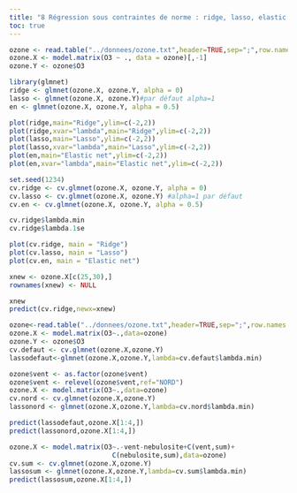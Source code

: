 ```yaml
---
title: "8 Régression sous contraintes de norme : ridge, lasso, elastic net"
toc: true
---
```


```r
ozone <- read.table("../donnees/ozone.txt",header=TRUE,sep=";",row.names=1)[,-c(11:12)]
ozone.X <- model.matrix(O3 ~ ., data = ozone)[,-1]
ozone.Y <- ozone$O3
```

```r
library(glmnet)
ridge <- glmnet(ozone.X, ozone.Y, alpha = 0)
lasso <- glmnet(ozone.X, ozone.Y)#par défaut alpha=1
en <- glmnet(ozone.X, ozone.Y, alpha = 0.5)
```

```r
plot(ridge,main="Ridge",ylim=c(-2,2))
plot(ridge,xvar="lambda",main="Ridge",ylim=c(-2,2))
plot(lasso,main="Lasso",ylim=c(-2,2))
plot(lasso,xvar="lambda",main="Lasso",ylim=c(-2,2))
plot(en,main="Elastic net",ylim=c(-2,2))
plot(en,xvar="lambda",main="Elastic net",ylim=c(-2,2))
```

```r
set.seed(1234)
cv.ridge <- cv.glmnet(ozone.X, ozone.Y, alpha = 0)
cv.lasso <- cv.glmnet(ozone.X, ozone.Y) #alpha=1 par défaut
cv.en <- cv.glmnet(ozone.X, ozone.Y, alpha = 0.5)
```

```r
cv.ridge$lambda.min
cv.ridge$lambda.1se
```

```r
plot(cv.ridge, main = "Ridge")
plot(cv.lasso, main = "Lasso")
plot(cv.en, main = "Elastic net")
```

```r
xnew <- ozone.X[c(25,30),]
rownames(xnew) <- NULL
```

```r
xnew
predict(cv.ridge,newx=xnew)
```

```r
ozone<-read.table("../donnees/ozone.txt",header=TRUE,sep=";",row.names = 1)
ozone.X <- model.matrix(O3~.,data=ozone)
ozone.Y <- ozone$O3
cv.defaut <- cv.glmnet(ozone.X,ozone.Y)
lassodefaut<-glmnet(ozone.X,ozone.Y,lambda=cv.defaut$lambda.min)
```

```r
ozone$vent <- as.factor(ozone$vent)
ozone$vent <- relevel(ozone$vent,ref="NORD")
ozone.X <- model.matrix(O3~.,data=ozone)
cv.nord <- cv.glmnet(ozone.X,ozone.Y)
lassonord <- glmnet(ozone.X,ozone.Y,lambda=cv.nord$lambda.min)
```

```r
predict(lassodefaut,ozone.X[1:4,])
predict(lassonord,ozone.X[1:4,])
```

```r
ozone.X <- model.matrix(O3~.-vent-nebulosite+C(vent,sum)+
                          C(nebulosite,sum),data=ozone)
cv.sum <- cv.glmnet(ozone.X,ozone.Y)
lassosum <- glmnet(ozone.X,ozone.Y,lambda=cv.sum$lambda.min)
predict(lassosum,ozone.X[1:4,])
```

